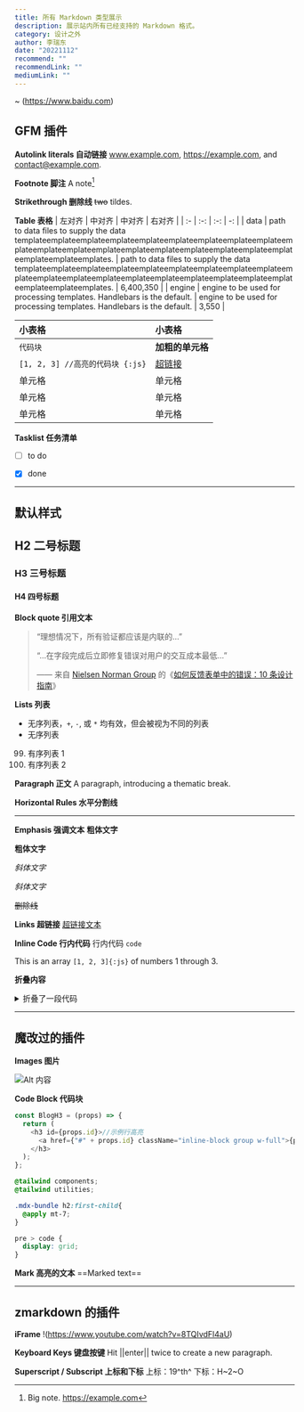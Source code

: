 ```yaml
---
title: 所有 Markdown 类型展示
description: 展示站内所有已经支持的 Markdown 格式。
category: 设计之外
author: 李瑞东
date: "20221112"
recommend: ""
recommendLink: ""
mediumLink: ""
---
```


~ (https://www.baidu.com)

## GFM 插件

**Autolink literals 自动链接**
www.example.com, https://example.com, and contact@example.com.

**Footnote 脚注**
A note[^1]
[^1]: Big note. https://example.com

**Strikethrough 删除线**
~~two~~ tildes.

**Table 表格**
| 左对齐 | 中对齐 | 中对齐 | 右对齐 |
| :- | :-: | :-: | -: |
| data   | path to data files to supply the data templateemplateemplateemplateemplateemplateemplateemplateemplateemplateemplateemplateemplateemplateemplateemplateemplateemplateemplateemplateemplateemplates. | path to data files to supply the data templateemplateemplateemplateemplateemplateemplateemplateemplateemplateemplateemplateemplateemplateemplateemplateemplateemplateemplateemplateemplateemplates. | 6,400,350 |
| engine | engine to be used for processing templates. Handlebars is the default. | engine to be used for processing templates. Handlebars is the default. | 3,550 |

| 小表格 | 小表格 |
| :- | :- |
| `代码块` | **加粗的单元格** |
| `[1, 2, 3] //高亮的代码块 {:js}` | [超链接](https://example.com) |
| 单元格 | 单元格 |
| 单元格 | 单元格 |
| 单元格 | 单元格 |

**Tasklist 任务清单**

* [ ] to do
* [x] done



---

## 默认样式

## H2 二号标题
### H3 三号标题
#### H4 四号标题

**Block quote 引用文本**
> “理想情况下，所有验证都应该是内联的…”
>
> “…在字段完成后立即修复错误对用户的交互成本最低…”
>
> —— 来自 [Nielsen Norman Group](https://www.nngroup.com/) 的《[如何反馈表单中的错误：10 条设计指南](https://www.nngroup.com/articles/errors-forms-design-guidelines/#:~:text=1.%20Aim%20for,had%20completed%20successfully.)》

**Lists 列表**
+ 无序列表，`+`, `-`, 或 `*` 均有效，但会被视为不同的列表
+ 无序列表 

99. 有序列表 1
1. 有序列表 2

**Paragraph 正文**
A paragraph, introducing a thematic break.

**Horizontal Rules 水平分割线**

---


**Emphasis 强调文本**
**粗体文字**

__粗体文字__

*斜体文字*

_斜体文字_

~~删除线~~

**Links 超链接**
[超链接文本](./2020-09-11 "Title 内容")


**Inline Code 行内代码**
行内代码 `code`

This is an array `[1, 2, 3]{:js}` of numbers 1 through 3.

**折叠内容**
<details>
<summary>折叠了一段代码</summary>
``` js title="Name.js" {3-5} /BlogH3/ /props/1 /inline-block/
const BlogH3 = (props) => {
  return (
    <h3 id={props.id}>//示例行高亮
      <a href={"#" + props.id} className="inline-block group w-full">{props.children} <div className="text-blue-700 dark:text-blue-400 hidden group-hover:inline-block align-[-0.125em]"><FiHash /></div></a>
    </h3>
  );
};
```
</details>

---

## 魔改过的插件

**Images 图片**

![Alt 内容](https://lrdim.oss-cn-shenzhen.aliyuncs.com/updatesimg/2022-11-16.png "Title 内容")

**Code Block 代码块**
``` js title="Name.js" {3-5} /BlogH3/ /props/1 /inline-block/
const BlogH3 = (props) => {
  return (
    <h3 id={props.id}>//示例行高亮
      <a href={"#" + props.id} className="inline-block group w-full">{props.children} <div className="text-blue-700 dark:text-blue-400 hidden group-hover:inline-block align-[-0.125em]"><FiHash /></div></a>
    </h3>
  );
};
```

``` css 
@tailwind components;
@tailwind utilities;

.mdx-bundle h2:first-child{
  @apply mt-7;
}

pre > code {
  display: grid;
}
```

**Mark 高亮的文本**
==Marked text==

---

## zmarkdown 的插件

**iFrame**
!(https://www.youtube.com/watch?v=8TQIvdFl4aU)

**Keyboard Keys 键盘按键**
Hit ||enter|| twice to create a new paragraph.

**Superscript / Subscript 上标和下标**
上标：19^th^
下标：H~2~O